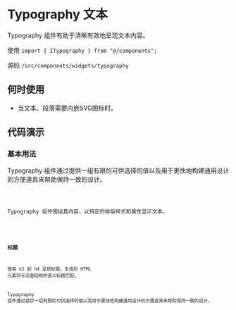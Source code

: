 # Typography 文本

Typography 组件有助于清晰有效地呈现文本内容。

使用 `import { ITypography } from "@/components";`

源码 `/src/components/widgets/typography`

## 何时使用

* 当文本、段落需要内嵌SVG图标时。

## 代码演示

### 基本用法

Typography 组件通过提供一组有限的可供选择的值以及用于更快地构建通用设计的方便道具来帮助保持一致的设计。

<code src='@cases/typography/basic' />

Typography 组件围绕其内容，以特定的排版样式和属性显示文本。

<code src='@cases/typography/card' />

### 标题

使用 h1 到 h4 呈现标题。生成的 HTML 元素将与页面结构的语义标题匹配。

Typography 组件通过提供一组有限的可供选择的值以及用于更快地构建通用设计的方便道具来帮助保持一致的设计。

<code src='@cases/typography/overflow' />